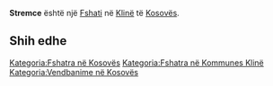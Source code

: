 {{Fshat në Kosovës
 | Emri                = Stremce
 | EmriAlt                = Stremce
 | Emri (Rasa dhanore) = 
 | Figura              = 
 | Shteti              = Kosovës
 | Komuna              = Klinë
 | Kodi postar         = 
 | Sipërfaqja          = 

 | Popullsia           = 

 | Regj. i popullsisë  = 
 | Dend. e popullsisë  = 
 | Faqja zyrtare       = 
 <!--- Koordinatat ----> 
 | Gjerësia            = 42.17028
 | Gjatësia            = 21.23667
 | Lartësia            = 
}}
'''Stremce''' është një [[Fshati]] në [[Klinë]] të [[Kosovës]].

<!-- == Gjeografia == -->
<!-- == Historia == -->
<!-- == Demografia == -->
== Shih edhe ==
{{Komuna Klinë}}
{{Kosovo-Administrata-Cung}}

[[Kategoria:Fshatra në Kosovës]]
[[Kategoria:Fshatra në Kommunes Klinë]]
[[Kategoria:Vendbanime në Kosovës]]